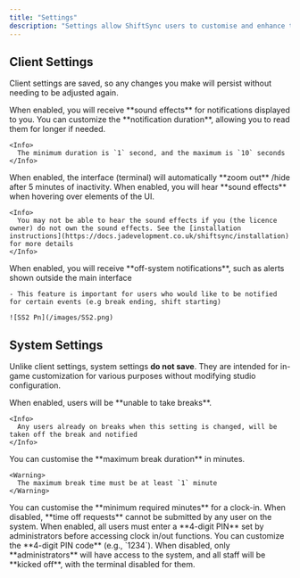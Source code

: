 ```yaml
---
title: "Settings"
description: "Settings allow ShiftSync users to customise and enhance their experience. From disabling notification sounds to managing system access, everything you need is located in one place"
---
```


## Client Settings

Client settings are saved, so any changes you make will persist without needing to be adjusted again.

<AccordionGroup>
  <Accordion title="Notification Sounds" defaultOpen>
    When enabled, you will receive **sound effects** for notifications displayed to you.
  </Accordion>
  <Accordion title="Notification Duration" defaultOpen>
    You can customize the **notification duration**, allowing you to read them for longer if needed.

    <Info>
      The minimum duration is `1` second, and the maximum is `10` seconds
    </Info>
  </Accordion>
  <Accordion title="Auto Hide Interface" defaultOpen>
    When enabled, the interface (terminal) will automatically **zoom out** /hide after 5 minutes of inactivity.
  </Accordion>
  <Accordion title="Hover Sound Effect" defaultOpen>
    When enabled, you will hear **sound effects** when hovering over elements of the UI.

    <Info>
      You may not be able to hear the sound effects if you (the licence owner) do not own the sound effects. See the [installation instructions](https://docs.jadevelopment.co.uk/shiftsync/installation) for more details
    </Info>
  </Accordion>
  <Accordion title="External Notifications" defaultOpen>
    When enabled, you will receive **off-system notifications**, such as alerts shown outside the main interface

    - This feature is important for users who would like to be notified for certain events (e.g break ending, shift starting)

    ![SS2 Pn](/images/SS2.png)
  </Accordion>
</AccordionGroup>

## System Settings

Unlike client settings, system settings **do not save**. They are intended for in-game customization for various purposes without modifying studio configuration.

<AccordionGroup>
  <Accordion title="Allow Breaks" defaultOpen>
    When enabled, users will be **unable to take breaks**.

    <Info>
      Any users already on breaks when this setting is changed, will be taken off the break and notified
    </Info>
  </Accordion>
  <Accordion title="Maximum Break Time" defaultOpen>
    You can customise the **maximum break duration** in minutes.

    <Warning>
      The maximum break time must be at least `1` minute
    </Warning>
  </Accordion>
  <Accordion title="Minimum Clockin Minutes" defaultOpen>
    You can customise the **minimum required minutes** for a clock-in.
  </Accordion>
  <Accordion title="Allow Time Off Requests" defaultOpen>
    When disabled, **time off requests** cannot be submitted by any user on the system.
  </Accordion>
  <Accordion title="PIN Entry Code" defaultOpen>
    When enabled, all users must enter a **4-digit PIN** set by administrators before accessing clock in/out functions.
  </Accordion>
  <Accordion title="PIN Code" defaultOpen>
    You can customize the **4-digit PIN code** (e.g., `1234`).
  </Accordion>
  <Accordion title="System Access" defaultOpen>
    When disabled, only **administrators** will have access to the system, and all staff will be **kicked off**, with the terminal disabled for them.
  </Accordion>
</AccordionGroup>
